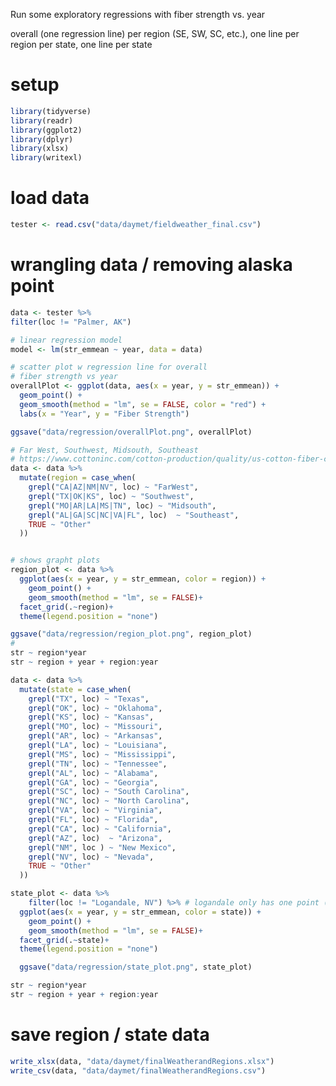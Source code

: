 Run some exploratory regressions with fiber strength vs. year

overall (one regression line)
per region (SE, SW, SC, etc.), one line per region
per state, one line per state

# setup 

```r
library(tidyverse)
library(readr)
library(ggplot2)
library(dplyr)
library(xlsx)
library(writexl)
```

# load data
```r
tester <- read.csv("data/daymet/fieldweather_final.csv")
```

# wrangling data / removing alaska point 
```r
data <- tester %>%
filter(loc != "Palmer, AK")
```

```r
# linear regression model
model <- lm(str_emmean ~ year, data = data)

# scatter plot w regression line for overall 
# fiber strength vs year 
overallPlot <- ggplot(data, aes(x = year, y = str_emmean)) +
  geom_point() +
  geom_smooth(method = "lm", se = FALSE, color = "red") +
  labs(x = "Year", y = "Fiber Strength")

ggsave("data/regression/overallPlot.png", overallPlot)
```

```r
# Far West, Southwest, Midsouth, Southeast
# https://www.cottoninc.com/cotton-production/quality/us-cotton-fiber-chart/
data <- data %>%
  mutate(region = case_when(
    grepl("CA|AZ|NM|NV", loc) ~ "FarWest",
    grepl("TX|OK|KS", loc) ~ "Southwest",
    grepl("MO|AR|LA|MS|TN", loc) ~ "Midsouth",
    grepl("AL|GA|SC|NC|VA|FL", loc)  ~ "Southeast",
    TRUE ~ "Other"
  ))


# shows grapht plots
region_plot <- data %>%
  ggplot(aes(x = year, y = str_emmean, color = region)) +
    geom_point() +
    geom_smooth(method = "lm", se = FALSE)+
  facet_grid(.~region)+
  theme(legend.position = "none")

ggsave("data/regression/region_plot.png", region_plot)
# 
str ~ region*year
str ~ region + year + region:year


```


```r
data <- data %>%
  mutate(state = case_when(
    grepl("TX", loc) ~ "Texas",
    grepl("OK", loc) ~ "Oklahoma",
    grepl("KS", loc) ~ "Kansas",
    grepl("MO", loc) ~ "Missouri",
    grepl("AR", loc) ~ "Arkansas",
    grepl("LA", loc) ~ "Louisiana",
    grepl("MS", loc) ~ "Mississippi",
    grepl("TN", loc) ~ "Tennessee",
    grepl("AL", loc) ~ "Alabama",
    grepl("GA", loc) ~ "Georgia",
    grepl("SC", loc) ~ "South Carolina",
    grepl("NC", loc) ~ "North Carolina",
    grepl("VA", loc) ~ "Virginia",
    grepl("FL", loc) ~ "Florida",
    grepl("CA", loc) ~ "California",
    grepl("AZ", loc)  ~ "Arizona",
    grepl("NM", loc ) ~ "New Mexico",
    grepl("NV", loc) ~ "Nevada",
    TRUE ~ "Other"
  ))

state_plot <- data %>%
    filter(loc != "Logandale, NV") %>% # logandale only has one point (not useful in this information)
  ggplot(aes(x = year, y = str_emmean, color = state)) +
    geom_point() +
    geom_smooth(method = "lm", se = FALSE)+
  facet_grid(.~state)+
  theme(legend.position = "none")

  ggsave("data/regression/state_plot.png", state_plot)

str ~ region*year
str ~ region + year + region:year

```

# save region / state data 
```r
write_xlsx(data, "data/daymet/finalWeatherandRegions.xlsx")
write_csv(data, "data/daymet/finalWeatherandRegions.csv")
```